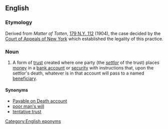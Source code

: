==English==

===Etymology===
Derived from ''Matter of Totten'', [[w:Case citation|179 N.Y. 112]] (1904), the case decided by the [[w:Court of Appeals of New York|Court of Appeals of New York]] which established the legality of this practice.

===Noun===
{{wikipedia}}
{{en-noun}}

# {{lb|en|legal}} A form of [[trust]] created where one party (the ''[[settlor]]'' of the trust) places [[money]] in a [[bank account]] or [[security]] with instructions that, upon the settlor's death, whatever is in that account will pass to a named [[beneficiary]].

====Synonyms====
* [[Payable on Death account]]
* [[poor man's will]]
* [[tentative trust]]

[[Category:English eponyms]]